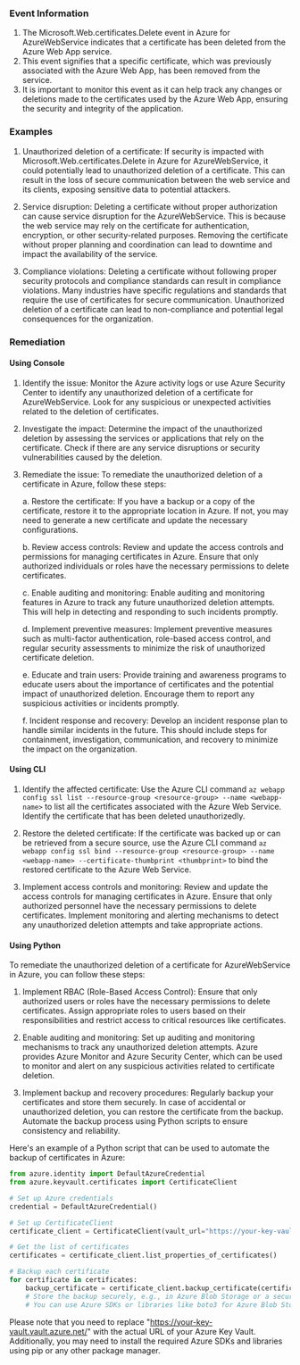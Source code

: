 
### Event Information

1. The Microsoft.Web.certificates.Delete event in Azure for AzureWebService indicates that a certificate has been deleted from the Azure Web App service.
2. This event signifies that a specific certificate, which was previously associated with the Azure Web App, has been removed from the service.
3. It is important to monitor this event as it can help track any changes or deletions made to the certificates used by the Azure Web App, ensuring the security and integrity of the application.


### Examples

1. Unauthorized deletion of a certificate: If security is impacted with Microsoft.Web.certificates.Delete in Azure for AzureWebService, it could potentially lead to unauthorized deletion of a certificate. This can result in the loss of secure communication between the web service and its clients, exposing sensitive data to potential attackers.

2. Service disruption: Deleting a certificate without proper authorization can cause service disruption for the AzureWebService. This is because the web service may rely on the certificate for authentication, encryption, or other security-related purposes. Removing the certificate without proper planning and coordination can lead to downtime and impact the availability of the service.

3. Compliance violations: Deleting a certificate without following proper security protocols and compliance standards can result in compliance violations. Many industries have specific regulations and standards that require the use of certificates for secure communication. Unauthorized deletion of a certificate can lead to non-compliance and potential legal consequences for the organization.

### Remediation

#### Using Console

1. Identify the issue: Monitor the Azure activity logs or use Azure Security Center to identify any unauthorized deletion of a certificate for AzureWebService. Look for any suspicious or unexpected activities related to the deletion of certificates.

2. Investigate the impact: Determine the impact of the unauthorized deletion by assessing the services or applications that rely on the certificate. Check if there are any service disruptions or security vulnerabilities caused by the deletion.

3. Remediate the issue: To remediate the unauthorized deletion of a certificate in Azure, follow these steps:

   a. Restore the certificate: If you have a backup or a copy of the certificate, restore it to the appropriate location in Azure. If not, you may need to generate a new certificate and update the necessary configurations.

   b. Review access controls: Review and update the access controls and permissions for managing certificates in Azure. Ensure that only authorized individuals or roles have the necessary permissions to delete certificates.

   c. Enable auditing and monitoring: Enable auditing and monitoring features in Azure to track any future unauthorized deletion attempts. This will help in detecting and responding to such incidents promptly.

   d. Implement preventive measures: Implement preventive measures such as multi-factor authentication, role-based access control, and regular security assessments to minimize the risk of unauthorized certificate deletion.

   e. Educate and train users: Provide training and awareness programs to educate users about the importance of certificates and the potential impact of unauthorized deletion. Encourage them to report any suspicious activities or incidents promptly.

   f. Incident response and recovery: Develop an incident response plan to handle similar incidents in the future. This should include steps for containment, investigation, communication, and recovery to minimize the impact on the organization.

#### Using CLI

1. Identify the affected certificate: Use the Azure CLI command `az webapp config ssl list --resource-group <resource-group> --name <webapp-name>` to list all the certificates associated with the Azure Web Service. Identify the certificate that has been deleted unauthorizedly.

2. Restore the deleted certificate: If the certificate was backed up or can be retrieved from a secure source, use the Azure CLI command `az webapp config ssl bind --resource-group <resource-group> --name <webapp-name> --certificate-thumbprint <thumbprint>` to bind the restored certificate to the Azure Web Service.

3. Implement access controls and monitoring: Review and update the access controls for managing certificates in Azure. Ensure that only authorized personnel have the necessary permissions to delete certificates. Implement monitoring and alerting mechanisms to detect any unauthorized deletion attempts and take appropriate actions.

#### Using Python

To remediate the unauthorized deletion of a certificate for AzureWebService in Azure, you can follow these steps:

1. Implement RBAC (Role-Based Access Control): Ensure that only authorized users or roles have the necessary permissions to delete certificates. Assign appropriate roles to users based on their responsibilities and restrict access to critical resources like certificates.

2. Enable auditing and monitoring: Set up auditing and monitoring mechanisms to track any unauthorized deletion attempts. Azure provides Azure Monitor and Azure Security Center, which can be used to monitor and alert on any suspicious activities related to certificate deletion.

3. Implement backup and recovery procedures: Regularly backup your certificates and store them securely. In case of accidental or unauthorized deletion, you can restore the certificate from the backup. Automate the backup process using Python scripts to ensure consistency and reliability.

Here's an example of a Python script that can be used to automate the backup of certificates in Azure:

```python
from azure.identity import DefaultAzureCredential
from azure.keyvault.certificates import CertificateClient

# Set up Azure credentials
credential = DefaultAzureCredential()

# Set up CertificateClient
certificate_client = CertificateClient(vault_url="https://your-key-vault.vault.azure.net/", credential=credential)

# Get the list of certificates
certificates = certificate_client.list_properties_of_certificates()

# Backup each certificate
for certificate in certificates:
    backup_certificate = certificate_client.backup_certificate(certificate.name)
    # Store the backup securely, e.g., in Azure Blob Storage or a secure file storage system
    # You can use Azure SDKs or libraries like boto3 for Azure Blob Storage or other secure storage options
```

Please note that you need to replace "https://your-key-vault.vault.azure.net/" with the actual URL of your Azure Key Vault. Additionally, you may need to install the required Azure SDKs and libraries using pip or any other package manager.

